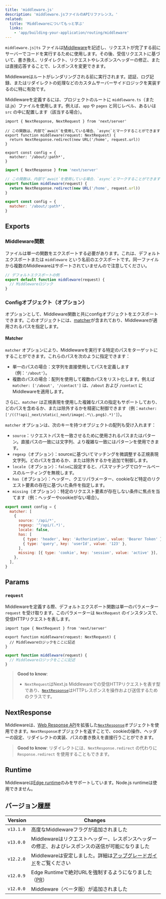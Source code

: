 ```yaml
---
title: 'middleware.js'
description: 'middleware.jsファイルのAPIリファレンス。'
related:
  title: 'Middlewareについてもっと学ぶ'
  links:
    - 'app/building-your-application/routing/middleware'
---
```


`middleware.js|ts` ファイルは[Middleware](/docs/app/building-your-application/routing/middleware)を記述し、リクエストが完了する前にサーバーでコードを実行するために使用します。その後、受信リクエストに基づいて、書き換え、リダイレクト、リクエストやレスポンスヘッダーの修正、または直接応答することで、レスポンスを変更できます。

Middlewareはルートがレンダリングされる前に実行されます。認証、ログ記録、またはリダイレクトの処理などのカスタムサーバーサイドロジックを実装するのに特に有効です。

Middlewareを定義するには、プロジェクトのルートに `middleware.ts`（または.js）ファイルを使用します。例えば、`app` や `pages` と同じレベル、あるいは `src` の中に配置します（該当する場合）。

<Tabs>
<TabItem value="tsx" label="TypeScript">

```tsx title="middleware.ts" switcher
import { NextResponse, NextRequest } from 'next/server'

// この関数は、内部で`await`を使用している場合、`async`とマークすることができます
export function middleware(request: NextRequest) {
  return NextResponse.redirect(new URL('/home', request.url))
}

export const config = {
  matcher: '/about/:path*',
}
```
</TabItem>
<TabItem value="js" label="JavaScript">

```js title="middleware.js" switcher
import { NextResponse } from 'next/server'

// この関数は、内部で`await`を使用している場合、`async`とマークすることができます
export function middleware(request) {
  return NextResponse.redirect(new URL('/home', request.url))
}

export const config = {
  matcher: '/about/:path*',
}
```
</TabItem>
</Tabs>


## Exports

### Middleware関数

ファイルは単一の関数をエクスポートする必要があります。これは、デフォルトエクスポートまたは `middleware` という名前のエクスポートです。同一ファイルから複数のMiddlewareはサポートされていませんので注意してください。

```js title="middleware.js"
// デフォルトエクスポートの例
export default function middleware(request) {
  // Middlewareロジック
}
```

### Configオブジェクト（オプション）

オプションとして、Middleware関数と共にconfigオブジェクトをエクスポートできます。このオブジェクトには、[matcher](#matcher)が含まれており、Middlewareが適用されるパスを指定します。

#### Matcher

`matcher` オプションにより、Middlewareを実行する特定のパスをターゲットにすることができます。これらのパスを次のように指定できます：

- 単一のパスの場合：文字列を直接使用してパスを定義します（例：`'/about'`）。
- 複数のパスの場合：配列を使用して複数のパスをリスト化します。例えば`matcher: ['/about', '/contact']` は、`/about` および `/contact` にMiddlewareを適用します。

さらに、`matcher` は正規表現を使用した複雑なパスの指定もサポートしており、どのパスを含めるか、または除外するかを精密に制御できます（例：`matcher: ['/((?!api|_next/static|_next/image|.*\\.png$).*)']`）。

`matcher` オプションは、次のキーを持つオブジェクトの配列も受け入れます：

- `source`：リクエストパスを一致させるために使用されるパスまたはパターン。直接パスの一致には文字列、より複雑な一致にはパターンを使用できます。
- `regexp`（オプション）：sourceに基づいてマッチングを微調整する正規表現文字列。どのパスを含めるか、または除外するかを追加で制御します。
- `locale`（オプション）：`false`に設定すると、パスマッチングでロケールベースのルーティングを無視します。
- `has`（オプション）：ヘッダー、クエリパラメーター、cookieなど特定のリクエスト要素の存在に基づいた条件を指定します。
- `missing`（オプション）：特定のリクエスト要素が存在しない条件に焦点を当てます（例：ヘッダーやcookieがない場合）。

```js title="middleware.js"
export const config = {
  matcher: [
    {
      source: '/api/*',
      regexp: '^/api/(.*)',
      locale: false,
      has: [
        { type: 'header', key: 'Authorization', value: 'Bearer Token' },
        { type: 'query', key: 'userId', value: '123' },
      ],
      missing: [{ type: 'cookie', key: 'session', value: 'active' }],
    },
  ],
}
```

## Params

### `request`

Middlewareを定義する際、デフォルトエクスポート関数は単一のパラメーター `request` を受け取ります。このパラメーターは `NextRequest` のインスタンスで、受信HTTPリクエストを表します。

<Tabs>
<TabItem value="tsx" label="TypeScript">

```tsx title="middleware.ts" switcher
import type { NextRequest } from 'next/server'

export function middleware(request: NextRequest) {
  // Middlewareロジックをここに記述
}
```
</TabItem>
<TabItem value="js" label="JavaScript">

```js title="middleware.js" switcher
export function middleware(request) {
  // Middlewareロジックをここに記述
}
```
</TabItem>
</Tabs>


> **Good to know**:
>
> - `NextRequest`はNext.js Middlewareでの受信HTTPリクエストを表す型であり、[`NextResponse`](#nextresponse)はHTTPレスポンスを操作および送信するためのクラスです。

## NextResponse

Middlewareは、[Web Response API](https://developer.mozilla.org/en-US/docs/Web/API/Response)を拡張した[`NextResponse`](/docs/app/building-your-application/routing/middleware#nextresponse)オブジェクトを使用できます。`NextResponse`オブジェクトを返すことで、cookieの操作、ヘッダーの設定、リダイレクトの実装、パスの書き換えを直接行うことができます。

> **Good to know**: リダイレクトには、`NextResponse.redirect` の代わりに `Response.redirect` を使用することもできます。

## Runtime

Middlewareは[Edge runtime](/docs/app/building-your-application/rendering/edge-and-nodejs-runtimes)のみをサポートしています。Node.js runtimeは使用できません。

## バージョン履歴

| Version   | Changes                                                                                       |
| --------- | --------------------------------------------------------------------------------------------- |
| `v13.1.0` | 高度なMiddlewareフラグが追加されました                                                           |
| `v13.0.0` | Middlewareはリクエストヘッダー、レスポンスヘッダーの修正、およびレスポンスの送信が可能になりました     |
| `v12.2.0` | Middlewareは安定しました。詳細は[アップグレードガイド](https://nextjs.org/docs/messages/middleware-upgrade-guide)をご覧ください |
| `v12.0.9` | Edge Runtimeで絶対URLを強制するようになりました（[PR](https://github.com/vercel/next.js/pull/33410)）    |
| `v12.0.0` | Middleware（ベータ版）が追加されました                                                           |